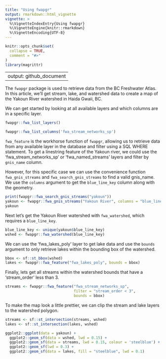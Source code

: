 ```yaml
---
title: "Using fwapgr"
output: rmarkdown::html_vignette
vignette: >
  %\VignetteIndexEntry{Using fwapgr}
  %\VignetteEngine{knitr::rmarkdown}
  %\VignetteEncoding{UTF-8}
---
```


```r
knitr::opts_chunk$set(
  collapse = TRUE,
  comment = "#>"
)
library(magrittr)
```

---
output: github_document
---

The `fwapgr` package is used to retrieve data from the BC Freshwater Atlas. In this article, we'll get stream, lake, and watershed data to create a map of the Yakoun River watershed in Haida Gwaii, BC. 

We can get started by looking at all available layers and which columns are in a specific layer.
```r
fwapgr::fwa_list_layers()
```

```r
fwapgr::fwa_list_columns('fwa_stream_networks_sp')
```

`fwa_feature` is the workhorse function of `fwapgr`, allowing us to retrieve data from any available layer in the database and filter using a SQL WHERE statement. To get a linestring feature of the Yakoun river, we could use the 'fwa_stream_networks_sp' or 'fwa_named_streams' layers and filter by `gnis_name` column.

However, for this specific case we can use the convenience function `fwa_gnis_streams` and `fwa_search_gnis_streams` to find a valid gnis_name. We use the `columns` argument to get the `blue_line_key` column along with the geometry. 
```r
print(fwapgr::fwa_search_gnis_streams("yakoun"))
yakoun <- fwapgr::fwa_gnis_streams("Yakoun River", columns = "blue_line_key")
yakoun
```

Next let's get the Yakoun River watershed with `fwa_watershed`, which requires a `blue_line_key`.
```r
blue_line_key <- unique(yakoun$blue_line_key)
wshed <- fwapgr::fwa_watershed(blue_line_key)
```

We can use the 'fwa_lakes_poly' layer to get lake data and use the `bounds` argument to only retrieve lakes within the bounding box of the watershed. 
```r
bbox <- sf::st_bbox(wshed)
lakes <- fwapgr::fwa_feature("fwa_lakes_poly", bounds = bbox)
```

Finally, lets get all streams within the watershed bounds that have a 'stream_order' less than 3.
```r
streams <- fwapgr::fwa_feature("fwa_stream_networks_sp",
                               filter = "stream_order < 3",
                               bounds = bbox)
```

To make the map look a little prettier, we can clip the stream and lake layers to the watershed polygon.
```r
streams <- sf::st_intersection(streams, wshed)
lakes <- sf::st_intersection(lakes, wshed)
```


```r
ggplot2::ggplot(data = yakoun) +
  ggplot2::geom_sf(data = wshed, lwd = 0.15) +
  ggplot2::geom_sf(data = streams, lwd = 0.15, colour = 'steelblue') +
  ggplot2::geom_sf(lwd = 0.3) +
  ggplot2::geom_sf(data = lakes, fill = "steelblue", lwd = 0.1)
```

